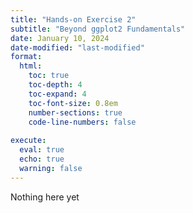 ```yaml
---
title: "Hands-on Exercise 2"
subtitle: "Beyond ggplot2 Fundamentals"
date: January 10, 2024
date-modified: "last-modified"
format:
  html:
    toc: true
    toc-depth: 4
    toc-expand: 4
    toc-font-size: 0.8em
    number-sections: true
    code-line-numbers: false
    
execute: 
  eval: true
  echo: true
  warning: false  
---
```


Nothing here yet
